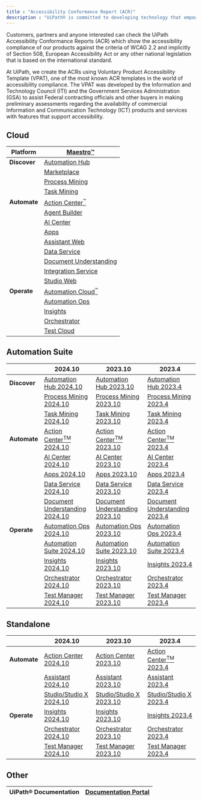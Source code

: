 ```yaml
---
title : "Accessibility Conformance Report (ACR)"
description : "UiPath® is committed to developing technology that empowers everyone, including people with disabilities, and helps customers address global accessibility requirements."
---
```


Customers, partners and anyone interested can check the UiPath Accessibility Conformance Reports (ACR) which show the accessibility compliance of our products against the criteria of WCAG 2.2 and implicitly of Section 508, European Accessibility Act or any other national legislation that is based on the international standard.

At UiPath, we create the ACRs using Voluntary Product Accessibility Template (VPAT), one of the most known ACR templates in the world of accessibility compliance. The VPAT was developed by the Information and Technology Council (ITI) and the Government Services Administration (GSA) to assist Federal contracting officials and other buyers in making preliminary assessments regarding the availability of commercial Information and Communication Technology (ICT) products and services with features that support accessibility.

## Cloud

| **Platform** | [Maestro™](https://storageaccessibility.blob.core.windows.net/cloud/Maestro%20VPAT.pdf) |
| --- | --- |
| **Discover** | [Automation Hub](https://storageaccessibility.blob.core.windows.net/cloud/Automation%20Hub%20VPAT.pdf) |
|  | [Marketplace](https://storageaccessibility.blob.core.windows.net/cloud/Marketplace%20VPAT.pdf) |
|  | [Process Mining](https://storageaccessibility.blob.core.windows.net/cloud/Process%20Mining%20VPAT.pdf) |
|  | [Task Mining](https://storageaccessibility.blob.core.windows.net/cloud/Task%20Mining%20VPAT.pdf) |
| **Automate** | [Action Center<sup class="ph sup">™</sup>](https://storageaccessibility.blob.core.windows.net/cloud/Action%20Center%20VPAT.pdf) |
|  | [Agent Builder](https://storageaccessibility.blob.core.windows.net/cloud/Agent%20Builder%20VPAT.pdf) |
|  | [AI Center](https://storageaccessibility.blob.core.windows.net/cloud/AI%20Center%20VPAT.pdf) |
|  | [Apps](https://storageaccessibility.blob.core.windows.net/cloud/Apps%20VPAT.pdf) |
|  | [Assistant Web](https://storageaccessibility.blob.core.windows.net/cloud/Assistant%20Web%20VPAT.pdf) |
|  | [Data Service](https://storageaccessibility.blob.core.windows.net/cloud/Data%20Service%20VPAT.pdf) |
|  | [Document Understanding](https://storageaccessibility.blob.core.windows.net/cloud/Document%20Understanding%20VPAT.pdf) |
|  | [Integration Service](https://storageaccessibility.blob.core.windows.net/cloud/Integration%20Service%20VPAT.pdf) |
|  | [Studio Web](https://storageaccessibility.blob.core.windows.net/cloud/Studio%20Web%20VPAT.pdf) |
| **Operate** | [Automation Cloud<sup class="ph sup">™</sup>](https://storageaccessibility.blob.core.windows.net/cloud/Automation%20Cloud%20VPAT.pdf) |
|  | [Automation Ops](https://storageaccessibility.blob.core.windows.net/cloud/Automation%20Ops%20VPAT.pdf) |
|  | [Insights](https://storageaccessibility.blob.core.windows.net/cloud/Insights%20VPAT.pdf) |
|  | [Orchestrator](https://storageaccessibility.blob.core.windows.net/cloud/Orchestrator%20VPAT.pdf) |
|  | [Test Cloud](https://storageaccessibility.blob.core.windows.net/cloud/Test%20Manager%20VPAT.pdf) |

## Automation Suite

|  | **2024.10** | **2023.10** | **2023.4** |
| --- | --- | --- | --- |
| **Discover** | [Automation Hub 2024.10](https://storageaccessibility.blob.core.windows.net/vpat-2024-10/Automation%20Suite/Automation%20Hub%20VPAT%202024.10.pdf) | [Automation Hub 2023.10](https://storageaccessibility.blob.core.windows.net/vpat-2023-10/Automation%20Suite/Automation%20Hub%20VPAT.pdf) | [Automation Hub 2023.4](https://storageaccessibility.blob.core.windows.net/vpat-2023-4/Automation%20Suite/Automation%20Hub%2023.4.1%20VPAT.pdf) |
|  | [Process Mining 2024.10](https://storageaccessibility.blob.core.windows.net/vpat-2024-10/Automation%20Suite/Process%20Mining%20VPAT%202024.10.pdf) | [Process Mining 2023.10](https://storageaccessibility.blob.core.windows.net/vpat-2023-10/Automation%20Suite/Process%20Mining%20VPAT.pdf) | [Process Mining 2023.4](https://storageaccessibility.blob.core.windows.net/vpat-2023-4/Automation%20Suite/Process%20Mining%2023.4.1%20VPAT.pdf) |
|  | [Task Mining 2024.10](https://storageaccessibility.blob.core.windows.net/vpat-2024-10/Automation%20Suite/Task%20Mining%20VPAT%202024.10.pdf) | [Task Mining 2023.10](https://storageaccessibility.blob.core.windows.net/vpat-2023-10/Automation%20Suite/Task%20Mining%20VPAT.pdf) | [Task Mining 2023.4](https://storageaccessibility.blob.core.windows.net/vpat-2023-4/Automation%20Suite/Task%20Mining%2023.4.1%20VPAT.pdf) |
| **Automate** | [Action Center<sup class="ph sup">TM</sup> 2024.10](https://storageaccessibility.blob.core.windows.net/vpat-2024-10/Automation%20Suite/Action%20Center%20VPAT%202024.10.pdf) | [Action Center<sup class="ph sup">TM</sup> 2023.10](https://storageaccessibility.blob.core.windows.net/vpat-2023-10/Automation%20Suite/Action%20Center%20VPAT.pdf) | [Action Center<sup class="ph sup">TM</sup> 2023.4](https://storageaccessibility.blob.core.windows.net/vpat-2023-4/Automation%20Suite/Action%20Center%2023.4.1%20VPAT.pdf) |
|  | [AI Center 2024.10](https://storageaccessibility.blob.core.windows.net/vpat-2024-10/Automation%20Suite/AI%20Center%20VPAT%202024.10.pdf) | [AI Center 2023.10](https://storageaccessibility.blob.core.windows.net/vpat-2023-10/Automation%20Suite/AI%20Center%20VPAT.pdf) | [AI Center 2023.4](https://storageaccessibility.blob.core.windows.net/vpat-2023-4/Automation%20Suite/AI%20Center%2023.4.1%20VPAT.pdf) |
|  | [Apps 2024.10](https://storageaccessibility.blob.core.windows.net/vpat-2024-10/Automation%20Suite/Apps%20VPAT%202024.10.pdf) | [Apps 2023.10](https://storageaccessibility.blob.core.windows.net/vpat-2023-10/Automation%20Suite/Apps%20VPAT.pdf) | [Apps 2023.4](https://storageaccessibility.blob.core.windows.net/vpat-2023-4/Automation%20Suite/Apps%2023.4.1%20VPAT.pdf) |
|  | [Data Service 2024.10](https://storageaccessibility.blob.core.windows.net/vpat-2024-10/Automation%20Suite/Data%20Service%20VPAT%202024.10.pdf) | [Data Service 2023.10](https://storageaccessibility.blob.core.windows.net/vpat-2023-10/Automation%20Suite/Data%20Service%20VPAT.pdf) | [Data Service 2023.4](https://storageaccessibility.blob.core.windows.net/vpat-2023-4/Automation%20Suite/Data%20Service%2023.4.1%20VPAT.pdf) |
|  | [Document Understanding 2024.10](https://storageaccessibility.blob.core.windows.net/vpat-2024-10/Automation%20Suite/Document%20Understanding%20VPAT%202024.10.pdf) | [Document Understanding 2023.10](https://storageaccessibility.blob.core.windows.net/vpat-2023-10/Automation%20Suite/Document%20Understanding%20VPAT.pdf) | [Document Understanding 2023.4](https://storageaccessibility.blob.core.windows.net/vpat-2023-4/Automation%20Suite/Document%20Understanding%2023.4.1%20VPAT.pdf) |
| **Operate** | [Automation Ops 2024.10](https://storageaccessibility.blob.core.windows.net/vpat-2024-10/Automation%20Suite/Automation%20Ops%20VPAT%202024.10.pdf) | [Automation Ops 2023.10](https://storageaccessibility.blob.core.windows.net/vpat-2023-10/Automation%20Suite/Automation%20Ops%20VPAT.pdf) | [Automation Ops 2023.4](https://storageaccessibility.blob.core.windows.net/vpat-2023-4/Automation%20Suite/Automation%20Ops%2023.4.1%20VPAT.pdf) |
|  | [Automation Suite 2024.10](https://storageaccessibility.blob.core.windows.net/vpat-2024-10/Automation%20Suite/Automation%20Suite%20VPAT%202024.10.pdf) | [Automation Suite 2023.10](https://storageaccessibility.blob.core.windows.net/vpat-2023-10/Automation%20Suite/Automation%20Suite%20VPAT.pdf) | [Automation Suite 2023.4](https://storageaccessibility.blob.core.windows.net/vpat-2023-4/Automation%20Suite/Automation%20Suite%2023.4.1%20VPAT.pdf) |
|  | [Insights 2024.10](https://storageaccessibility.blob.core.windows.net/vpat-2024-10/Automation%20Suite/Insights%20VPAT%202024.10.pdf) | [Insights 2023.10](https://storageaccessibility.blob.core.windows.net/vpat-2023-10/Automation%20Suite/Insights%20VPAT.pdf) | [Insights 2023.4](https://storageaccessibility.blob.core.windows.net/vpat-2023-4/Automation%20Suite/Insights%2023.4.1%20VPAT.pdf) |
|  | [Orchestrator 2024.10](https://storageaccessibility.blob.core.windows.net/vpat-2024-10/Automation%20Suite/Orchestrator%20AS%20VPAT%202024.10.pdf) | [Orchestrator 2023.10](https://storageaccessibility.blob.core.windows.net/vpat-2023-10/Automation%20Suite/Orchestrator%20VPAT.pdf) | [Orchestrator 2023.4](https://storageaccessibility.blob.core.windows.net/vpat-2023-4/Automation%20Suite/Orchestrator%2023.4.1%20cloud_AS%20VPAT.pdf) |
|  | [Test Manager 2024.10](https://storageaccessibility.blob.core.windows.net/vpat-2024-10/Automation%20Suite/Test%20Manager%20VPAT%202024.10.pdf) | [Test Manager 2023.10](https://storageaccessibility.blob.core.windows.net/vpat-2023-10/Automation%20Suite/Test%20Manager%20VPAT.pdf) | [Test Manager 2023.4](https://storageaccessibility.blob.core.windows.net/vpat-2023-4/Automation%20Suite/Test%20Manager%2023.4.1%20VPAT.pdf) |

## Standalone

|  | **2024.10** | **2023.10** | **2023.4** |
| --- | --- | --- | --- |
| **Automate** | [Action Center 2024.10](https://storageaccessibility.blob.core.windows.net/vpat-2024-10/Standalone/Action%20Center%20VPAT%202024.10.pdf) | [Action Center 2023.10](https://storageaccessibility.blob.core.windows.net/vpat-2023-10/Standalone/Action%20Center%20VPAT.pdf) | [Action Center<sup class="ph sup">TM</sup> 2023.4](https://storageaccessibility.blob.core.windows.net/vpat-2023-4/Standalone/Action%20Center%2023.4.1%20VPAT.pdf) |
|  | [Assistant 2024.10](https://storageaccessibility.blob.core.windows.net/vpat-2024-10/Standalone/Assistant%20Windows%20VPAT%202024.10.pdf) | [Assistant 2023.10](https://storageaccessibility.blob.core.windows.net/vpat-2023-10/Standalone/Assistant%20Windows%20VPAT.pdf) | [Assistant 2023.4](https://storageaccessibility.blob.core.windows.net/vpat-2023-4/Standalone/Assistant%2023.4.2%20VPAT.pdf) |
|  | [Studio/Studio X 2024.10](https://storageaccessibility.blob.core.windows.net/vpat-2024-10/Standalone/Studio%20and%20activities%20VPAT%202024.10.pdf) | [Studio/Studio X 2023.10](https://storageaccessibility.blob.core.windows.net/vpat-2023-10/Standalone/Studio%20and%20activities%20VPAT_508.pdf) | [Studio/Studio X 2023.4](https://storageaccessibility.blob.core.windows.net/vpat-2023-4/Standalone/Studio_StudioX%20and%20activities%2023.4.2%20VPAT.pdf) |
| **Operate** | [Insights 2024.10](https://storageaccessibility.blob.core.windows.net/vpat-2024-10/Standalone/Insights%20On-Prem%20VPAT%202024.10.pdf) | [Insights 2023.10](https://storageaccessibility.blob.core.windows.net/vpat-2023-10/Standalone/Insights%20VPAT.pdf) | [Insights 2023.4](https://storageaccessibility.blob.core.windows.net/vpat-2023-4/Standalone/Insights%2023.4.1%20VPAT.pdf) |
|  | [Orchestrator 2024.10](https://storageaccessibility.blob.core.windows.net/vpat-2024-10/Standalone/Orchestrator%20MSI%20VPAT%202024.10.pdf) | [Orchestrator 2023.10](https://storageaccessibility.blob.core.windows.net/vpat-2023-10/Standalone/Orchestrator%20on-prem%20VPAT.pdf) | [Orchestrator 2023.4](https://storageaccessibility.blob.core.windows.net/vpat-2023-4/Standalone/Orchestrator%2023.4.1%20on-prem%20VPAT.pdf) |
|  | [Test Manager 2024.10](https://storageaccessibility.blob.core.windows.net/vpat-2024-10/Standalone/Test%20Manager%20VPAT%202024.10.pdf) | [Test Manager 2023.10](https://storageaccessibility.blob.core.windows.net/vpat-2023-10/Standalone/Test%20Manager%20MSI%20VPAT.pdf) | [Test Manager 2023.4](https://storageaccessibility.blob.core.windows.net/vpat-2023-4/Standalone/Test%20Manager%2023.4.1%20VPAT.pdf) |

## Other

| UiPath® Documentation | [Documentation Portal](https://storageaccessibility.blob.core.windows.net/docs-platform/Documentation%20Portal%20-%20VPAT_WCAG&S508.pdf) |
| --- | --- |
